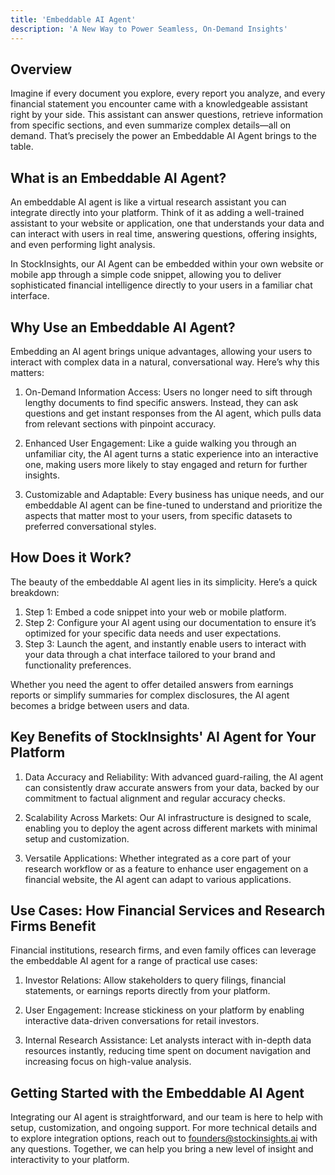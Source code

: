 ```yaml
---
title: 'Embeddable AI Agent'
description: 'A New Way to Power Seamless, On-Demand Insights'
---
```


## Overview

Imagine if every document you explore, every report you analyze, and every financial statement you encounter came with a knowledgeable assistant right by your side. This assistant can answer questions, retrieve information from specific sections, and even summarize complex details—all on demand. That’s precisely the power an Embeddable AI Agent brings to the table.

## What is an Embeddable AI Agent?

An embeddable AI agent is like a virtual research assistant you can integrate directly into your platform. Think of it as adding a well-trained assistant to your website or application, one that understands your data and can interact with users in real time, answering questions, offering insights, and even performing light analysis.

In StockInsights, our AI Agent can be embedded within your own website or mobile app through a simple code snippet, allowing you to deliver sophisticated financial intelligence directly to your users in a familiar chat interface.



## Why Use an Embeddable AI Agent?

Embedding an AI agent brings unique advantages, allowing your users to interact with complex data in a natural, conversational way. Here’s why this matters:

1. On-Demand Information Access: Users no longer need to sift through lengthy documents to find specific answers. Instead, they can ask questions and get instant responses from the AI agent, which pulls data from relevant sections with pinpoint accuracy.

2. Enhanced User Engagement: Like a guide walking you through an unfamiliar city, the AI agent turns a static experience into an interactive one, making users more likely to stay engaged and return for further insights.

3. Customizable and Adaptable: Every business has unique needs, and our embeddable AI agent can be fine-tuned to understand and prioritize the aspects that matter most to your users, from specific datasets to preferred conversational styles.

## How Does it Work?

The beauty of the embeddable AI agent lies in its simplicity. Here’s a quick breakdown:

1. Step 1: Embed a code snippet into your web or mobile platform.
2. Step 2: Configure your AI agent using our documentation to ensure it’s optimized for your specific data needs and user expectations.
3. Step 3: Launch the agent, and instantly enable users to interact with your data through a chat interface tailored to your brand and functionality preferences.

Whether you need the agent to offer detailed answers from earnings reports or simplify summaries for complex disclosures, the AI agent becomes a bridge between users and data.


## Key Benefits of StockInsights' AI Agent for Your Platform

1. Data Accuracy and Reliability: With advanced guard-railing, the AI agent can consistently draw accurate answers from your data, backed by our commitment to factual alignment and regular accuracy checks.

2. Scalability Across Markets: Our AI infrastructure is designed to scale, enabling you to deploy the agent across different markets with minimal setup and customization.

3. Versatile Applications: Whether integrated as a core part of your research workflow or as a feature to enhance user engagement on a financial website, the AI agent can adapt to various applications.


## Use Cases: How Financial Services and Research Firms Benefit

Financial institutions, research firms, and even family offices can leverage the embeddable AI agent for a range of practical use cases:

1. Investor Relations: Allow stakeholders to query filings, financial statements, or earnings reports directly from your platform.

2. User Engagement: Increase stickiness on your platform by enabling interactive data-driven conversations for retail investors.

3. Internal Research Assistance: Let analysts interact with in-depth data resources instantly, reducing time spent on document navigation and increasing focus on high-value analysis.

## Getting Started with the Embeddable AI Agent

Integrating our AI agent is straightforward, and our team is here to help with setup, customization, and ongoing support. For more technical details and to explore integration options, reach out to founders@stockinsights.ai with any questions. Together, we can help you bring a new level of insight and interactivity to your platform.